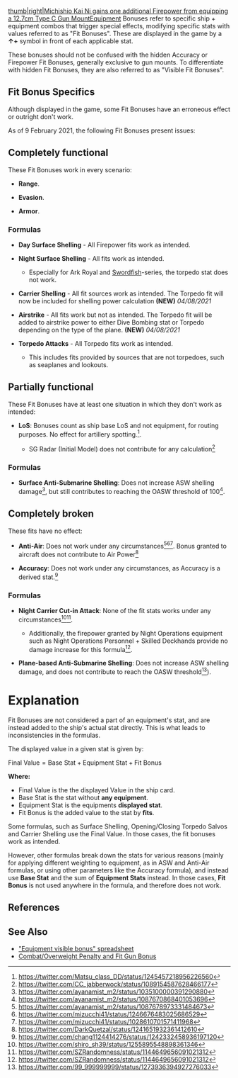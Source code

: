 [[file:Fit_bonus_example.png|thumb|right|Michishio Kai Ni gains one additional Firepower from equipping a 12.7cm Type C Gun Mount]]Equipment Bonuses refer to specific ship + equipment combos that trigger special effects, modifying specific stats with values referred to as "Fit Bonuses". These are displayed in the game by a '''↑+''' symbol in front of each applicable stat.

These bonuses should not be confused with the hidden Accuracy or Firepower Fit Bonuses, generally exclusive to gun mounts. To differentiate with hidden Fit Bonuses, they are also referred to as "Visible Fit Bonuses".

==Fit Bonus Specifics==
Although displayed in the game, some Fit Bonuses have an erroneous effect or outright don't work.

As of 9 February 2021, the following Fit Bonuses present issues:

==Completely functional==
These Fit Bonuses work in every scenario:
* {{Range}} '''Range'''.
* {{Evasion}} '''Evasion'''.
* {{Armor}} '''Armor'''.

===Formulas===
* {{Firepower}} '''Day Surface Shelling''' - All {{Firepower}} Firepower fits work as intended.
* {{Firepower}}{{Torpedo}} '''Night Surface Shelling''' - All fits work as intended.
** Especially for Ark Royal and [[Swordfish]]-series, the torpedo stat does not work.
* {{Firepower}}{{Torpedo}}{{Dive}} '''Carrier Shelling''' - All fit sources work as intended. The {{Torpedo}} Torpedo fit will now be included for shelling power calculation '''(NEW)''' ''04/08/2021''
* {{Torpedo}}{{Dive}} '''Airstrike''' - All fits work but not as intended. The {{Torpedo}} Torpedo fit will be added to airstrike power to either {{Dive}} Dive Bombing stat or {{Torpedo}} Torpedo depending on the type of the plane. '''(NEW)''' ''04/08/2021''
* {{Torpedo}} '''Torpedo Attacks''' - All {{Torpedo}} Torpedo fits work as intended.
** This includes fits provided by sources that are not torpedoes, such as seaplanes and lookouts.

==Partially functional==
These Fit Bonuses have at least one situation in which they don't work as intended:

* {{LOS}} '''LoS''': Bonuses count as ship base LoS and not equipment, for routing purposes. No effect for artillery spotting.<ref>https://twitter.com/Matsu_class_DD/status/1245457218956226560</ref>.
** SG Radar (Initial Model) does not contribute for any calculation<ref>https://twitter.com/CC_jabberwock/status/1089154587628466177</ref>

===Formulas===
* {{ASW}} '''Surface Anti-Submarine Shelling''': Does not increase {{ASW}} ASW shelling damage<ref>https://twitter.com/ayanamist_m2/status/1035100000391290880</ref>, but still contributes to reaching the OASW threshold of 100<ref>https://twitter.com/ayanamist_m2/status/1087670868401053696</ref>.

==Completely broken==
These fits have no effect:
* {{AA}} '''Anti-Air''': Does not work under any circumstances<ref>https://twitter.com/ayanamist_m2/status/1087678973331484673</ref><ref>https://twitter.com/mizucchi41/status/1246676483025686529</ref><ref>https://twitter.com/mizucchi41/status/1028610701571411968</ref>. Bonus granted to aircraft does not contribute to Air Power<ref>https://twitter.com/DarkQuetzal/status/1241651932361412610</ref>
* {{Acc}} '''Accuracy''': Does not work under any circumstances, as Accuracy is a derived stat.<ref>https://twitter.com/chang1124414276/status/1242332458936197120</ref>

===Formulas===
* {{Firepower}}{{Torpedo}}{{Dive}}{{ASW}} '''Night Carrier Cut-in Attack''': None of the fit stats works under any circumstances<ref>https://twitter.com/shiro_sh39/status/1255895548898361346</ref><ref>https://twitter.com/SZRandomness/status/1144649656091021312</ref>.
** Additionally, the firepower granted by Night Operations equipment such as Night Operations Personnel + Skilled Deckhands provide no damage increase for this formula<ref>https://twitter.com/SZRandomness/status/1144649656091021312</ref>.
* {{ASW}} '''Plane-based Anti-Submarine Shelling''': Does not increase {{ASW}} ASW shelling damage, and does not contribute to reach the OASW threshold<ref>https://twitter.com/99_999999999/status/1273936394927276033</ref>).

=Explanation=

Fit Bonuses are not considered a part of an equipment's stat, and are instead added to the ship's actual stat directly. This is what leads to inconsistencies in the formulas.

The displayed value in a given stat is given by:

<math>\text{Final Value} = \text{Base Stat} + \text{Equipment Stat} + \text{Fit Bonus}</math>

'''Where:'''
* Final Value is the the displayed Value in the ship card.
* Base Stat is the stat without '''any equipment'''.
* Equipment Stat is the equipments '''displayed stat'''.
* Fit Bonus is the added value to the stat by '''fits'''.

Some formulas, such as {{Firepower}} Surface Shelling, {{Torpedo}}Opening/Closing Torpedo Salvos and {{Firepower}} Carrier Shelling use the Final Value. In those cases, the fit bonuses work as intended.

However, other formulas break down the stats for various reasons (mainly for applying different weighting to equipment, as in {{ASW}}ASW and {{AA}}Anti-Air formulas, or using other parameters like the {{Acc}}Accuracy formula), and instead use '''Base Stat''' and the sum of '''Equipment Stats''' instead. In those cases, '''Fit Bonus''' is not used anywhere in the formula, and therefore does not work.

==References==
<references />

==See Also==
*[https://docs.google.com/spreadsheets/d/1bInH11S_xKdaKP754bB7SYh-di9gGzcXkiQPvGuzCpg "Equipment visible bonus" spreadsheet]
*[[Combat/Overweight Penalty and Fit Gun Bonus]]

{{Equipmentlist}}